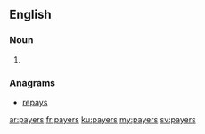 ==English==

===Noun===
{{head|en}}

# {{plural of|payer}}

===Anagrams===
* [[repays#English|repays]]

[[ar:payers]]
[[fr:payers]]
[[ku:payers]]
[[my:payers]]
[[sv:payers]]